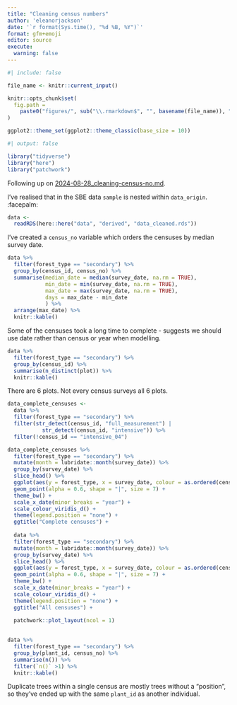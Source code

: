 ```yaml
---
title: "Cleaning census numbers"
author: 'eleanorjackson'
date: '`r format(Sys.time(), "%d %B, %Y")`' 
format: gfm+emoji
editor: source
execute:
  warning: false
---
```


```r
#| include: false

file_name <- knitr::current_input()

knitr::opts_chunk$set(
  fig.path =
    paste0("figures/", sub("\\.rmarkdown$", "", basename(file_name)), "/", sep = "")
)

ggplot2::theme_set(ggplot2::theme_classic(base_size = 10))
```

```r
#| output: false

library("tidyverse")
library("here")
library("patchwork")
```

Following up on 
[2024-08-28_cleaning-census-no.md](2024-08-28_cleaning-census-no.md).

I've realised that in the SBE data `sample` is nested within `data_origin`. :facepalm:

```r
data <- 
  readRDS(here::here("data", "derived", "data_cleaned.rds"))
```

I've created a `census_no` variable 
which orders the censuses by median survey date.

```r
data %>% 
  filter(forest_type == "secondary") %>% 
  group_by(census_id, census_no) %>% 
  summarise(median_date = median(survey_date, na.rm = TRUE),
            min_date = min(survey_date, na.rm = TRUE),
            max_date = max(survey_date, na.rm = TRUE),
            days = max_date - min_date
            ) %>% 
  arrange(max_date) %>% 
  knitr::kable()
```

Some of the censuses took a long time to complete - 
suggests we should use date rather than census or year when modelling.

```r
data %>% 
  filter(forest_type == "secondary") %>% 
  group_by(census_id) %>% 
  summarise(n_distinct(plot)) %>% 
  knitr::kable()
```

There are 6 plots. 
Not every census surveys all 6 plots.

```r
data_complete_censuses <-
  data %>% 
  filter(forest_type == "secondary") %>% 
  filter(str_detect(census_id, "full_measurement") |
           str_detect(census_id, "intensive")) %>% 
  filter(!census_id == "intensive_04") 
```


```r
data_complete_censuses %>% 
  filter(forest_type == "secondary") %>% 
  mutate(month = lubridate::month(survey_date)) %>% 
  group_by(survey_date) %>% 
  slice_head() %>% 
  ggplot(aes(y = forest_type, x = survey_date, colour = as.ordered(census_no))) +
  geom_point(alpha = 0.6, shape = "|", size = 7) +
  theme_bw() +
  scale_x_date(minor_breaks = "year") +
  scale_colour_viridis_d() +
  theme(legend.position = "none") +
  ggtitle("Complete censuses") +
  
  data %>% 
  filter(forest_type == "secondary") %>% 
  mutate(month = lubridate::month(survey_date)) %>% 
  group_by(survey_date) %>% 
  slice_head() %>% 
  ggplot(aes(y = forest_type, x = survey_date, colour = as.ordered(census_no))) +
  geom_point(alpha = 0.6, shape = "|", size = 7) +
  theme_bw() +
  scale_x_date(minor_breaks = "year") +
  scale_colour_viridis_d() +
  theme(legend.position = "none") +
  ggtitle("All censuses") +
  
  patchwork::plot_layout(ncol = 1)
  
```

```r
data %>% 
  filter(forest_type == "secondary") %>%
  group_by(plant_id, census_no) %>% 
  summarise(n()) %>% 
  filter(`n()` >1) %>% 
  knitr::kable()
```

Duplicate trees within a single census are mostly trees without a "position",
so they've ended up with the same `plant_id` as another individual.

